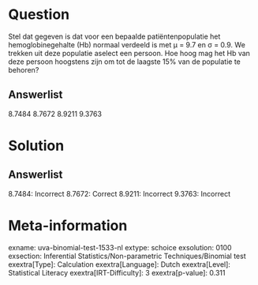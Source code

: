 Question
========

Stel dat gegeven is dat voor een bepaalde patiëntenpopulatie het
hemoglobinegehalte (Hb) normaal verdeeld is met μ = 9.7 en σ = 0.9. We
trekken uit deze populatie aselect een persoon. Hoe hoog mag het Hb van
deze persoon hoogstens zijn om tot de laagste 15% van de populatie te
behoren?

Answerlist
----------

8.7484
8.7672
8.9211
9.3763

Solution
========

Answerlist
----------

8.7484: Incorrect
8.7672: Correct
8.9211: Incorrect
9.3763: Incorrect

Meta-information
================
exname: uva-binomial-test-1533-nl
extype: schoice
exsolution: 0100
exsection: Inferential Statistics/Non-parametric Techniques/Binomial test
exextra[Type]: Calculation
exextra[Language]: Dutch
exextra[Level]: Statistical Literacy
exextra[IRT-Difficulty]: 3
exextra[p-value]: 0.311
